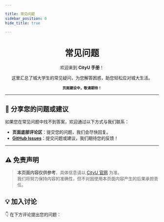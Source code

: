 ```yaml
---

title: 常见问题  
sidebar_position: 0  
hide_title: true

---
```


<div align="center" style={{ lineHeight: '1.5', fontSize: '0.9rem' }}>
    <h1 style={{ marginBottom: '0.5rem', fontSize: '2.5rem', background: 'linear-gradient(90deg, #de6f31, #da542b, #bf1846, #9f0c43)', WebkitBackgroundClip: 'text', WebkitTextFillColor: 'transparent' }}><strong>常见问题</strong></h1>
    <p style={{ marginBottom: '0.5rem', color: '#555' }}>欢迎来到 <strong>CityU 手册</strong>！</p>
    <p style={{ marginBottom: '0.5rem', color: '#555' }}>这里汇总了城大学生的常见疑问，为您解答困惑，助您轻松应对城大生活。</p>
    <small style={{ fontSize: '0.6rem', color: '#777' }}>
        <strong>页面建设中，敬请期待！</strong>
    </small>
</div>

---


## 💬 **分享您的问题或建议**

如果您在常见问题中找不到答案，欢迎通过以下方式与我们联系：
- **页面底部评论区**：提交您的问题，我们会尽快回复。
- **[GitHub Issues](https://github.com/penjc/CityU/issues)**：提交问题或建议，我们期待您的反馈！

---

## ⚠️ **免责声明**

> **本页面内容仅供参考**，具体信息请以 [CityU 官网](https://www.cityu.edu.hk) 为准。  
> 我们将努力保持内容的准确性，但不对因使用本页面内容产生的后果承担责任。

## **💡 加入讨论**

👇 在下方评论提出您的问题：
<Utterances />
